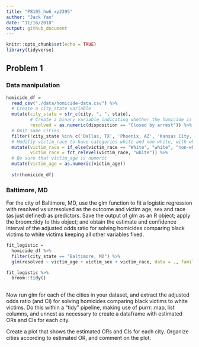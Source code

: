 ```yaml
---
title: "P8105_hw6_xy2395"
author: "Jack Yan"
date: "11/16/2018"
output: github_document
---
```


```r
knitr::opts_chunk$set(echo = TRUE)
library(tidyverse)
```


## Problem 1

### Data manipulation
 
```r
homicide_df = 
  read_csv("./data/homicide-data.csv") %>% 
  # Create a city_state variable
  mutate(city_state = str_c(city, ", ", state),
         # Create a binary variable indicating whether the homicide is solved
         resolved = as.numeric(disposition == "Closed by arrest")) %>% 
  # Omit some cities
  filter(!city_state %in% c('Dallas, TX', 'Phoenix, AZ', 'Kansas City, MO', 'Tulsa, AL')) %>% 
  # Modifiy victim_race to have categories white and non-white, with white as the reference category. 
  mutate(victim_race = if_else(victim_race == "White", "white", "non-white"),
         victim_race = fct_relevel(victim_race, "white")) %>%
  # Be sure that victim_age is numeric
  mutate(victim_age = as.numeric(victim_age))
  
  str(homicide_df)
```

### Baltimore, MD

For the city of Baltimore, MD, use the glm function to fit a logistic regression with resolved vs unresolved as the outcome and victim age, sex and race (as just defined) as predictors. Save the output of glm as an R object; 
apply the broom::tidy to this object; 
and obtain the estimate and confidence interval of the adjusted odds ratio for solving homicides comparing black victims to white victims keeping all other variables fixed.

```r
fit_logistic = 
  homicide_df %>% 
  filter(city_state == "Baltimore, MD") %>% 
  glm(resolved ~ victim_age + victim_sex + victim_race, data = ., family = binomial())

fit_logistic %>% 
  broom::tidy()  
  
```







Now run glm for each of the cities in your dataset, and extract the adjusted odds ratio (and CI) for solving homicides comparing black victims to white victims. Do this within a “tidy” pipeline, making use of purrr::map, list columns, and unnest as necessary to create a dataframe with estimated ORs and CIs for each city.

Create a plot that shows the estimated ORs and CIs for each city. Organize cities according to estimated OR, and comment on the plot.


